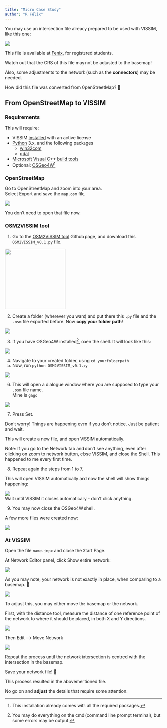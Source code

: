```yaml
---
title: "Micro Case Study"
author: "R Félix"
---
```


You may use an intersection file already prepared to be used with VISSIM, like this one:

![](images/clipboard-2674834530.png)

This file is available at [Fenix](https://fenix.tecnico.ulisboa.pt/downloadFile/845043405615934/GagoCoutinho_moved.zip), for registered students.

::: {.callout-important appearance="simple"}
Watch out that the CRS of this file may not be adjusted to the basemap!

Also, some adjustments to the network (such as the **connectors**) may be needed.
:::

How did this file was converted from OpenStreetMap?
🧐

## From OpenStreetMap to VISSIM

### Requirements

This will require:

-   VISSIM [installed](vissim.qmd#vissim-install) with an active license
-   [Python](https://www.python.org/downloads/) 3.x, and the following packages
    -   [win32com](https://pypi.org/project/pywin32/)
    -   [gdal](https://gdal.org/en/latest/api/python_bindings.html)
-   [Microsoft Visual C++ build tools](https://stackoverflow.com/a/54136652)
-   Optional: [OSGeo4W](https://trac.osgeo.org/osgeo4w/)[^1]

[^1]: This installation already comes with all the required packages.

### OpenStreetMap

Go to OpenStreetMap and zoom into your area.\
Select Export and save the `map.osm` file.

![](images/clipboard-560841291.png)

You don't need to open that file now.

### OSM2VISSIM tool

1.  Go to the [OSM2VISSIM tool](https://github.com/bmetrafficlab/OSM2VISSIM/) Github page, and download this `OSM2VISSIM_v0.1.py` [file](https://github.com/bmetrafficlab/OSM2VISSIM/blob/main/OSM2VISSIM%20tool/OSM2VISSIM_v0.1.py).

![](images/clipboard-3354929018.png){width="193"}

2.  Create a folder (wherever you want) and put there this `.py` file and the `.osm` file exported before. Now **copy your folder path**!

![](images/clipboard-789558749.png)

3.  If you have OSGeo4W installed[^2], open the shell. It will look like this:

[^2]: You may do everything on the cmd (command line prompt terminal), but some errors may be output.

![](images/clipboard-1368820168.png)

4.  Navigate to your created folder, using `cd yourfolderpath`
5.  Now, run `python OSM2VISSIM_v0.1.py`

![](images/clipboard-1335430846.png)

6.  This will open a dialogue window where you are supposed to type your `.osm` file name.\
    Mine is `gago`

![](images/clipboard-1386225607.png)

7.  Press Set.

::: {.callout-note appearance="simple"}
Don't worry!
Things are happening even if you don't notice.
Just be patient and wait.
:::

This will create a new file, and open VISSIM automatically.

Note: If you go to the Network tab and don't see anything, even after clicking on zoom to network button, close VISSIM, and close the Shell.
This happened to me every first time.

8.  Repeat again the steps from 1 to 7.

This will open VISSIM automatically and now the shell will show things happening:

![](images/clipboard-2046495721.png)\
Wait until VISSIM it closes automatically - don't click anything.

9.  You may now close the OSGeo4W shell.

A few more files were created now:

![](images/clipboard-638341654.png)

### At VISSIM

Open the file `name.inpx` and close the Start Page.

At Network Editor panel, click Show entire network:

![](images/clipboard-3426944487.png)

As you may note, your network is not exactly in place, when comparing to a basemap.
🥴

![](images/clipboard-3625359455.png)

To adjust this, you may either move the basemap or the network.

First, with the distance tool, measure the distance of one reference point of the network to where it should be placed, in both X and Y directions.

![](images/clipboard-1628707682.png)

Then Edit ⟶ Move Network

![](images/clipboard-1913791636.png)

Repeat the process until the network intersection is centred with the intersection in the basemap.

Save your network file!
🎉

This process resulted in the abovementioned file.

No go on and **adjust** the details that require some attention.
